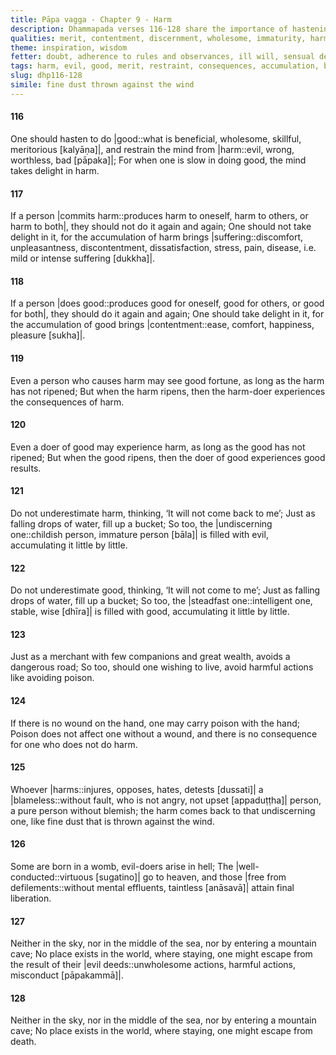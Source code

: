 ```yaml
---
title: Pāpa vagga - Chapter 9 - Harm
description: Dhammapada verses 116-128 share the importance of hastening to do good, restraining the mind from harm, the consequences of harm and good, the accumulation of evil and good, the importance of avoiding harmful actions, the consequences of harming a blameless person, the results of evil and good, and the inevitability of death.
qualities: merit, contentment, discernment, wholesome, immaturity, harm, recollection of death
theme: inspiration, wisdom
fetter: doubt, adherence to rules and observances, ill will, sensual desire, conceit, personal existence, ignorance
tags: harm, evil, good, merit, restraint, consequences, accumulation, blameless, death, suffering, contentment, dhp
slug: dhp116-128
simile: fine dust thrown against the wind
---
```


#### 116

One should hasten to do |good::what is beneficial, wholesome, skillful, meritorious [kalyāṇa]|,
and restrain the mind from |harm::evil, wrong, worthless, bad [pāpaka]|;
For when one is slow in doing good,
the mind takes delight in harm.

#### 117

If a person |commits harm::produces harm to oneself, harm to others, or harm to both|,
they should not do it again and again;
One should not take delight in it,
for the accumulation of harm brings |suffering::discomfort, unpleasantness, discontentment, dissatisfaction, stress, pain, disease, i.e. mild or intense suffering [dukkha]|.

#### 118

If a person |does good::produces good for oneself, good for others, or good for both|,
they should do it again and again;
One should take delight in it,
for the accumulation of good brings |contentment::ease, comfort, happiness, pleasure [sukha]|.

#### 119

Even a person who causes harm may see good fortune,
as long as the harm has not ripened;
But when the harm ripens,
then the harm-doer experiences the consequences of harm.

#### 120

Even a doer of good may experience harm,
as long as the good has not ripened;
But when the good ripens,
then the doer of good experiences good results.

#### 121

Do not underestimate harm,
thinking, ‘It will not come back to me’;
Just as falling drops of water,
fill up a bucket;
So too, the |undiscerning one::childish person, immature person [bāla]| is filled with evil,
accumulating it little by little.

#### 122

Do not underestimate good,
thinking, ‘It will not come to me’;
Just as falling drops of water,
fill up a bucket;
So too, the |steadfast one::intelligent one, stable, wise [dhīra]| is filled with good,
accumulating it little by little.

#### 123

Just as a merchant with few companions and great wealth,
avoids a dangerous road;
So too, should one wishing to live,
avoid harmful actions like avoiding poison.

#### 124

If there is no wound on the hand,
one may carry poison with the hand;
Poison does not affect one without a wound,
and there is no consequence for one who does not do harm.

#### 125

Whoever |harms::injures, opposes, hates, detests [dussati]| a |blameless::without fault, who is not angry, not upset [appaduṭṭha]| person,
a pure person without blemish;
the harm comes back to that undiscerning one,
like fine dust that is thrown against the wind.

#### 126

Some are born in a womb,
evil-doers arise in hell;
The |well-conducted::virtuous [sugatino]| go to heaven,
and those |free from defilements::without mental effluents, taintless [anāsavā]| attain final liberation.

#### 127

Neither in the sky, nor in the middle of the sea,
nor by entering a mountain cave;
No place exists in the world,
where staying, one might escape from the result of their |evil deeds::unwholesome actions, harmful actions, misconduct [pāpakammā]|.

#### 128

Neither in the sky, nor in the middle of the sea,
nor by entering a mountain cave;
No place exists in the world,
where staying, one might escape from death.